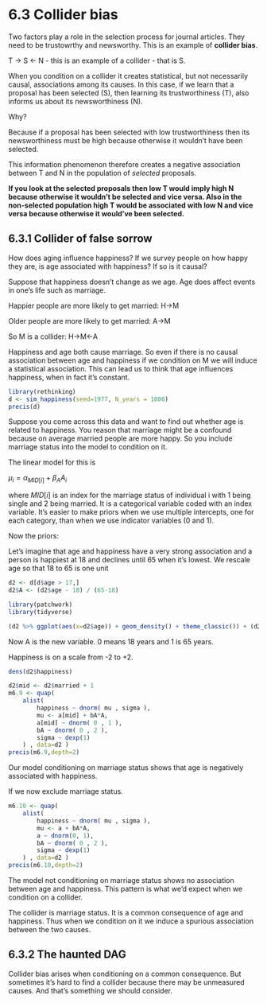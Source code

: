 # 6.3 Collider bias

Two factors play a role in the selection process for journal articles. They need to be trustowrthy and newsworthy. This is an example of **collider bias**.

T -\> S \<- N - this is an example of a collider - that is S.

When you condition on a collider it creates statistical, but not necessarily causal, associations among its causes. In this case, if we learn that a proposal has been selected (S), then learning its trustworthiness (T), also informs us about its newsworthiness (N).

Why?

Because if a proposal has been selected with low trustworthiness then its newsworthiness must be high because otherwise it wouldn't have been selected.

This information phenomenon therefore creates a negative association between T and N in the population of *selected* proposals.

**If you look at the selected proposals then low T would imply high N because otherwise it wouldn't be selected and vice versa. Also in the non-selected population high T would be associated with low N and vice versa because otherwise it would've been selected.**

## 6.3.1 Collider of false sorrow

How does aging influence happiness? If we survey people on how happy they are, is age associated with happiness? If so is it causal?

Suppose that happiness doesn't change as we age. Age does affect events in one's life such as marriage.

Happier people are more likely to get married: H-\>M

Older people are more likely to get married: A-\>M

So M is a collider: H-\>M\<-A

Happiness and age both cause marriage. So even if there is no causal association between age and happiness if we condition on M we will induce a statistical association. This can lead us to think that age influences happiness, when in fact it's constant.

```r
library(rethinking)
d <- sim_happiness(seed=1977, N_years = 1000)
precis(d)
```

Suppose you come across this data and want to find out whether age is related to happiness. You reason that marriage might be a confound because on average married people are more happy. So you include marriage status into the model to condition on it.

The linear model for this is

$\mu_i = \alpha_{MID[i]} + \beta_A A_i$

where $MID[i]$ is an index for the marriage status of individual i with 1 being single and 2 being married. It is a categorical variable coded with an index variable. It's easier to make priors when we use multiple intercepts, one for each category, than when we use indicator variables (0 and 1).

Now the priors:

Let's imagine that age and happiness have a very strong association and a person is happiest at 18 and declines until 65 when it's lowest. We rescale age so that 18 to 65 is one unit

```r
d2 <- d[d$age > 17,]
d2$A <- (d2$age - 18) / (65-18)
```

```r
library(patchwork)
library(tidyverse)

(d2 %>% ggplot(aes(x=d2$age)) + geom_density() + theme_classic()) + (d2 %>% ggplot(aes(x=d2$A)) + geom_density() + theme_classic())
```

Now A is the new variable. 0 means 18 years and 1 is 65 years.

Happiness is on a scale from -2 to +2.

```r
dens(d2$happiness)
```

```r
d2$mid <- d2$married + 1
m6.9 <- quap(
    alist(
        happiness ~ dnorm( mu , sigma ),
        mu <- a[mid] + bA*A,
        a[mid] ~ dnorm( 0 , 1 ),
        bA ~ dnorm( 0 , 2 ),
        sigma ~ dexp(1)
    ) , data=d2 )
precis(m6.9,depth=2)
```

Our model conditioning on marriage status shows that age is negatively associated with happiness.

If we now exclude marriage status.

```r
m6.10 <- quap(
    alist(
        happiness ~ dnorm( mu , sigma ),
        mu <- a + bA*A,
        a ~ dnorm(0, 1),
        bA ~ dnorm( 0 , 2 ),
        sigma ~ dexp(1)
    ) , data=d2 )
precis(m6.10,depth=2)
```

The model not conditioning on marriage status shows no association between age and happiness. This pattern is what we'd expect when we condition on a collider.

The collider is marriage status. It is a common consequence of age and happiness. Thus when we condition on it we induce a spurious association between the two causes.

## 6.3.2 The haunted DAG

Collider bias arises when conditioning on a common consequence. But sometimes it's hard to find a collider because there may be unmeasured causes. And that's something we should consider.
